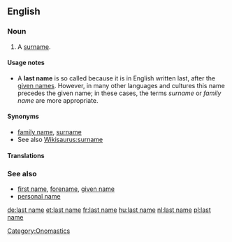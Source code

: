 ==English==

===Noun===
{{en-noun|sg=[[last]] [[name]]}}

# A [[surname]].

====Usage notes====
* A '''last name''' is so called because it is in English written last, after the [[given name]]s.  However, in many other languages and cultures this name precedes the given name; in these cases, the terms ''surname'' or ''family name'' are more appropriate.

====Synonyms====
* [[family name]], [[surname]]
* See also [[Wikisaurus:surname]]

====Translations====
{{trans-see|surname}}
===See also===
* [[first name]], [[forename]], [[given name]]
* [[personal name]]

[[Category:Onomastics]]

[[de:last name]]
[[et:last name]]
[[fr:last name]]
[[hu:last name]]
[[nl:last name]]
[[pl:last name]]